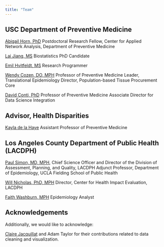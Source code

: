 ```yaml
---
title: "Team"
---
```


## USC Department of Preventive Medicine

[Abigail Horn, PhD](http://abigail-horn.com/)
Postdoctoral Research Fellow, Center for Applied Network Analysis, 
Department of Preventive Medicine

[Lai Jiang, MS](https://scholar.google.com/citations?user=GhsMHqYAAAAJ&hl=en)
Biostatistics PhD Candidate

[Emil Hvitfeldt, MS](https://www.hvitfeldt.me/)
Research Programmer

[Wendy Cozen, DO, MPH](https://keck.usc.edu/faculty-search/wendy-cozen/)
Professor of Preventive Medicine
Leader, Translational Epidemiology
Director, Population-based Tissue Procurement Core

[David Conti, PhD](https://keck.usc.edu/faculty-search/david-v-conti/)
Professor of Preventive Medicine
Associate Director for Data Science Integration

## Advisor, Health Disparities

[Kayla de la Haye](https://www.kayladelahaye.net/)
Assistant Professor of Preventive Medicine

## Los Angeles County Department of Public Health (LACDPH)

[Paul Simon, MD, MPH](https://ph.ucla.edu/faculty/simon), 
Chief Science Officer and Director of the Division of Assessment, Planning, and Quality, LACDPH
Adjunct Professor, Department of Epidemiology, UCLA Fielding School of Public Health

[Will Nicholas, PhD, MPH](http://publichealth.lacounty.gov/chie/who_we_are_2.htm)
Director, Center for Health Impact Evaluation, LACDPH

[Faith Washburn, MPH](http://publichealth.lacounty.gov/chie/who_we_are_2.htm)
Epidemiology Analyst

## Acknowledgements

Additionally, we would like to acknowledge:

[Claire Jacquillat](https://www.linkedin.com/authwall?trk=gf&trkInfo=AQG3KVF6rpn2PwAAAXI7ea9Q8QpZmycppjxhhVX6cRMO1bNUfKKoeXR-RvAvfaLx1avEcheI5LQls-QVHsgyskdpxkiYEbxOfrC4jNSZJkJ1skKaVDFr7PxhVPqk3xhETPE39vk=&originalReferer=https://www.google.com/&sessionRedirect=https%3A%2F%2Fwww.linkedin.com%2Fin%2Fclairejacquillat%2Fen-us) and Adam Taylor for their contributions related to data cleaning and visualization.
